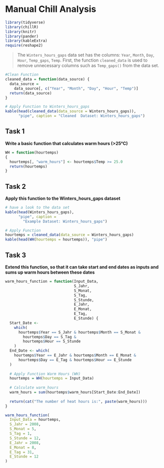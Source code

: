 # Manual Chill Analysis

```r
library(tidyverse)
library(chillR)
library(knitr)
library(pander)
library(kableExtra)
require(reshape2)
```


>
The `Winters_hours_gaps` data set has the columns: `Year`, `Month`, `Day`, `Hour`, `Temp_gaps`, `Temp`. First, the function `cleaned_data` is used to remove unnecessary columns such as `Temp_gaps()` from the data set.



```r

#Clean Function
cleaned_data = function(data_source) {
  data_source = 
    data_source[, c("Year", "Month", "Day", "Hour", "Temp")]
  return(data_source)
}

# Apply Function to Winters_hours_gaps
kable(head(cleaned_data(data_source = Winters_hours_gaps)), 
      "pipe", caption = "Cleaned  Dataset: Winters_hours_gaps")
```




## Task 1

**Write a basic function that calculates warm hours (>25°C)**


```r
WH = function(hourtemps)
{
  hourtemps[, "warm_hours"] <- hourtemps$Temp >= 25.0
  return(hourtemps)
}
```


## Task 2

**Apply this function to the Winters_hours_gaps dataset**


```r
# have a look to the data set
kable(head(Winters_hours_gaps), 
      "pipe", caption = 
        "Example Dataset: Winters_hours_gaps") 
```


```r
# Apply Function
hourtemps = cleaned_data(data_source = Winters_hours_gaps)
kable(head(WH(hourtemps = hourtemps)), "pipe")
```


## Task 3

**Extend this function, so that it can take start and end dates as inputs and sums up warm hours between these dates**

```r
warm_hours_function = function(Input_Data,
                               S_Jahr,
                               S_Monat,
                               S_Tag,
                               S_Stunde,
                               E_Jahr,
                               E_Monat,
                               E_Tag,
                               E_Stunde) {
  Start_Date <-
    which(
      hourtemps$Year == S_Jahr & hourtemps$Month == S_Monat &
        hourtemps$Day == S_Tag &
        hourtemps$Hour == S_Stunde
    )
  End_Date <- which(
    hourtemps$Year == E_Jahr & hourtemps$Month == E_Monat &
      hourtemps$Day == E_Tag & hourtemps$Hour == E_Stunde
  )
  
  # Apply Function Warm Hours (WH)
  hourtemps = WH(hourtemps = Input_Data)
  
  # Calculate warm_hours
  warm_hours = sum(hourtemps$warm_hours[Start_Date:End_Date])
  
  return(cat("The number of heat hours is:", paste(warm_hours)))
}

warm_hours_function(
  Input_Data = hourtemps,
  S_Jahr = 2008,
  S_Monat = 5,
  S_Tag = 1,
  S_Stunde = 12,
  E_Jahr = 2008,
  E_Monat = 8,
  E_Tag = 31,
  E_Stunde = 12
)

```



